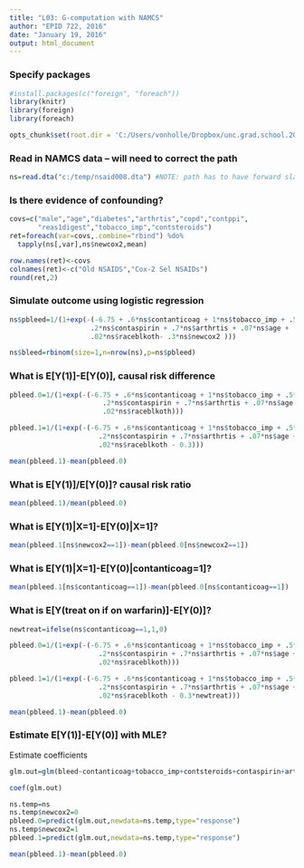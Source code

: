 ```yaml
---
title: "L03: G-computation with NAMCS"
author: "EPID 722, 2016"
date: "January 19, 2016"
output: html_document
---
```


### Specify packages

```r
#install.packages(c("foreign", "foreach"))
library(knitr)
library(foreign)
library(foreach)
```

```r
opts_chunk$set(root.dir = 'C:/Users/vonholle/Dropbox/unc.grad.school.2016.spring/epid.722/data')
```

### Read in NAMCS data -- will need to correct the path

```r
ns=read.dta("c:/temp/nsaid008.dta") #NOTE: path has to have forward slashes 
```

### Is there evidence of confounding?

```r
covs=c("male","age","diabetes","arthrtis","copd","contppi",
       "reas1digest","tobacco_imp","contsteroids")
ret=foreach(var=covs,.combine="rbind") %do%
  tapply(ns[,var],ns$newcox2,mean)

row.names(ret)<-covs
colnames(ret)<-c("Old NSAIDS","Cox-2 Sel NSAIDs")
round(ret,2)
```

### Simulate outcome using logistic regression

```r
ns$pbleed=1/(1+exp(-(-6.75 + .6*ns$contanticoag + 1*ns$tobacco_imp + .5*ns$contsteroids + 
                    .2*ns$contaspirin + .7*ns$arthrtis + .07*ns$age + .3*ns$male + 
                    .02*ns$raceblkoth- .3*ns$newcox2 )))

ns$bleed=rbinom(size=1,n=nrow(ns),p=ns$pbleed)
```

### What is E[Y(1)]-E[Y(0)], causal risk difference

```r
pbleed.0=1/(1+exp(-(-6.75 + .6*ns$contanticoag + 1*ns$tobacco_imp + .5*ns$contsteroids + 
                       .2*ns$contaspirin + .7*ns$arthrtis + .07*ns$age + .3*ns$male + 
                       .02*ns$raceblkoth)))

pbleed.1=1/(1+exp(-(-6.75 + .6*ns$contanticoag + 1*ns$tobacco_imp + .5*ns$contsteroids + 
                      .2*ns$contaspirin + .7*ns$arthrtis + .07*ns$age + .3*ns$male + 
                      .02*ns$raceblkoth - 0.3)))

mean(pbleed.1)-mean(pbleed.0)
```

### What is E[Y(1)]/E[Y(0)]? causal risk ratio

```r
mean(pbleed.1)/mean(pbleed.0)
```

### What is E[Y(1)|X=1]-E[Y(0)|X=1]?

```r
mean(pbleed.1[ns$newcox2==1])-mean(pbleed.0[ns$newcox2==1])
```

### What is E[Y(1)|X=1]-E[Y(0)|contanticoag=1]?

```r
mean(pbleed.1[ns$contanticoag==1])-mean(pbleed.0[ns$contanticoag==1])
```

### What is E[Y(treat on if on warfarin)]-E[Y(0)]?

```r
newtreat=ifelse(ns$contanticoag==1,1,0)

pbleed.0=1/(1+exp(-(-6.75 + .6*ns$contanticoag + 1*ns$tobacco_imp + .5*ns$contsteroids + 
                      .2*ns$contaspirin + .7*ns$arthrtis + .07*ns$age + .3*ns$male + 
                      .02*ns$raceblkoth)))

pbleed.1=1/(1+exp(-(-6.75 + .6*ns$contanticoag + 1*ns$tobacco_imp + .5*ns$contsteroids + 
                      .2*ns$contaspirin + .7*ns$arthrtis + .07*ns$age + .3*ns$male + 
                      .02*ns$raceblkoth - 0.3*newtreat)))

mean(pbleed.1)-mean(pbleed.0)
```

### Estimate E[Y(1)]-E[Y(0)] with MLE?

Estimate coefficients

```r
glm.out=glm(bleed~contanticoag+tobacco_imp+contsteroids+contaspirin+arthrtis+age+male+raceblkoth+newcox2,family=binomial,data=ns)

coef(glm.out)
```


```r
ns.temp=ns
ns.temp$newcox2=0
pbleed.0=predict(glm.out,newdata=ns.temp,type="response")
ns.temp$newcox2=1
pbleed.1=predict(glm.out,newdata=ns.temp,type="response")

mean(pbleed.1)-mean(pbleed.0)
```
